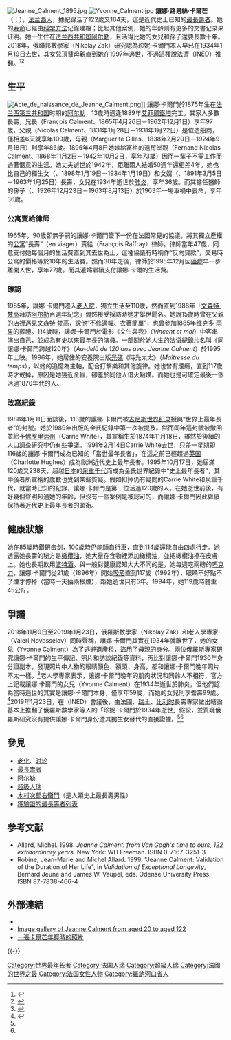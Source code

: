 {{Multiple issues|
{{refimprove|time=2015-04-21T13:42:33+00:00}}
{{Expand language|1=es|status=yes|2=ru|status2=yes|time=2022-03-24T05:47:59+00:00}}
}}
{{noteTA
|T=zh-cn:让娜·卡尔芒;zh-tw:珍妮·卡爾門;zh-hk:讓娜·卡爾芒;
|1=zh-cn:让娜·卡尔芒;zh-tw:珍妮·卡爾門;zh-hk:讓娜·卡爾芒;
|2=zh-cn:让娜;zh-tw:珍妮;zh-hk:讓娜;
|3=zh-cn:卡尔芒;zh-tw:卡爾門;zh-hk:卡爾芒;
|4=zh-cn:路易丝;zh-tw:露意絲;zh-hk:路易絲;
|5=zh-cn:伊冯娜;zh-tw:伊凡妮;zh-hk:伊凡妮;
|6=zh-cn:尼科勒;zh-tw:妮可兒;zh-hk:妮歌爾;
}}
{{Infobox person
| name = 讓娜·路易丝·卡爾芒<br /><small>{{lang|fr|Jeanne Louise Calment}}</small>
| image = JeanneCalmentaged40.jpg
| image_size = 150px
| 圖片簡介 = 1915年
| birth_date = {{Birth date|1875|2|21}}
| birth_place = {{Flag|French Third Republic}}[[罗讷河口省|罗讷河口省]][[阿尔勒|阿尔勒]]
| death_date = {{Death date|1997|8|4}}（{{Age in years and days|1875|2|21|1997|8|4}}）
| death_place = {{FRA}}[[罗讷河口省|罗讷河口省]][[阿尔勒|阿尔勒]]
| nationality = {{flag|FRA|1976}}
| occupation = [[家庭主妇|家庭主妇]]
| death_cause = 自然逝世
| spouse = {{lang|fr|Fernand Nicolas Calment}}（在世：1868年－1942年；婚姻：1896年－1942年）
| relatives = 曾祖父：{{lang|fr|Pierre Calment}}（1767.01.08－1850.10.11，83歲）<br />曾祖母：{{lang|fr|Marthe Fréou}}（1770.07.08－1857.09.08，87歲）<br />祖父：{{lang|fr|Antoine Calment}}（1803.06.20－1871.10.30，68歲）<br />祖母：{{lang|fr|Marie Anne Poujeaud}}（1809.04.16－1886，77歲）<br />父：{{lang|fr|Nicolas Calment}}（1831.01.28－1931.01.22，99歲）<br />母：{{lang|fr|Marguerite Gilles}}（1838.02.20－1924.10.28，86歲）<br />兄：{{lang|fr|François Calment}}（1865.04.26－1962.12.01，97歲）<br />女：{{lang|fr|Yvonne Marie Nicolle Calment}}（1898.01.19－1934.01.19，36歲）<br />孫子：{{lang|fr|Frédéric Jean Paul Billot}}（1926.12.23－1963.08.13，36歲）
| known_for = *法國在世最年長者（1986年1月20日－1997年8月4日）
*世界在世最年長者（1988年1月11日－1997年8月4日）
*史上最年長無爭議地記錄者（1990年5月11日－）
*史上最年長記錄者（1995年10月17日－）
}}
[[File:Jeanne_Calment_1895.jpg|thumb]]
[[File:Yvonne_Calment.jpg|thumb]]
'''讓娜·路易絲·卡爾芒'''（{{lang-fr|Jeanne Louise Calment}}；{{bd|1875年|2月21日|1997年|8月4日|catIdx=Calment, Jeanne Louise}}），[[法兰西人|法兰西人]]，據紀錄活了122歲又164天，這是近代史上已知的[[最長壽者|最長壽者]]。她的[[寿命|寿命]]已經由[[科学方法|科学方法]]记錄建檔；比起其他案例，她的年龄则有更多的文書记录来证明。她一生住在[[法兰西共和国|法兰西共和国]][[阿尔勒|阿尔勒]]，且活得比她的女兒和孫子還要長數十年。2018年，俄聯邦數學家（Nikolay Zak）研究認為珍妮·卡爾門本人早已在1934年1月19日去世，其女兒頂替母親直到她在1997年過世，不過這種說法遭{{link-en|全國人口學研究所|Institut national d'études démographiques}}（INED）推翻。<ref name=巴黎人報>{{Cite news|title=Pourquoi la science se déchire sur l’affaire Jeanne Calment|url=http://www.leparisien.fr/societe/pourquoi-la-science-se-dechire-sur-l-affaire-jeanne-calment-24-01-2019-7996305.php|agency=Le Parisien News|date=2019-01-24|accessdate=2019-01-24|archive-date=2019-04-13|archive-url=https://web.archive.org/web/20190413161916/http://www.leparisien.fr/societe/pourquoi-la-science-se-dechire-sur-l-affaire-jeanne-calment-24-01-2019-7996305.php|dead-url=no}}</ref><ref name=thewashingtonpost>{{Cite news|title=The world’s oldest person record stood for decades. Then came a Russian conspiracy theory|url=https://www.washingtonpost.com/world/2019/01/12/how-madame-calment-worlds-oldest-person-became-fuel-russian-conspiracy-theory/?noredirect=on|agency=The Washington Post|date=2019-01-12|accessdate=2019-01-12|archive-date=2020-03-12|archive-url=https://web.archive.org/web/20200312005637/https://www.washingtonpost.com/world/2019/01/12/how-madame-calment-worlds-oldest-person-became-fuel-russian-conspiracy-theory/?noredirect=on|dead-url=no}}</ref>

== 生平 ==
[[File:Acte_de_naissance_de_Jeanne_Calment.png|thumb]]]]
讓娜·卡爾門於1875年生在[[法兰西第三共和国|法兰西第三共和国]]时期的[[阿尔勒|阿尔勒]]，13歲時適逢1889年[[艾菲爾鐵塔|艾菲爾鐵塔]]完工。其家人多數長壽，兄長（François Calment、1865年4月26日－1962年12月1日）享年97歲，父親（Nicolas Calment、1831年1月28日－1931年1月22日）是位造船商，僅相差6天就享年100歲，母親（Marguerite Gilles、1838年2月20日－1924年9月18日）則享年86歲。1896年4月8日她嫁給富裕的遠房堂親（Fernand Nicolas Calment、1868年11月2日－1942年10月2日，享年73歲）因而一輩子不需工作而過著愜意的生活。她丈夫逝世於1942年，距離兩人結婚50週年還相差4年。她也比自己的獨生女（{{lang|fr|Yvonne Marie Nicolle Calment}}、1898年1月19日－1934年1月19日）和女婿（{{lang|fr|Joseph Charles Frédéric Billot}}、1891年3月5日－1963年1月25日）長壽，女兒在1934年逝世於[[肺炎|肺炎]]，享年36歲。而其擔任醫師的孫子（{{lang|fr|Frédéric Billiot}}、1926年12月23日－1963年8月13日）於1963年一場車禍中喪命，享年36歲。

=== 公寓賣給律師 ===
1965年，90歲卻無子嗣的讓娜·卡爾門簽下一份在法國常見的協議，將其獨立產權的[[公寓|公寓]]“長壽”（en viager）賣給（François Raffray）律師。律師當年47歲，同意支付她每個月的生活費直到其去世為止，這種協議有時稱作“反向貸款”，交易時公寓的價格等於10年的生活費。然而30年之後，律師於1995年12月因[[癌症|癌症]]早一步離開人世，享年77歲。而其遺孀繼續支付讓娜·卡爾的生活費。

=== 確認 ===
1985年，讓娜·卡爾門遷入[[老人院|老人院]]，獨立生活至110歲，然而直到1988年「[[文森特·梵高|文森特·梵高]]拜訪[[阿尔勒|阿尔勒]]百週年紀念」偶然接受採訪時她才舉世聞名。她說15歲時曾在父親的店裡遇見文森特·梵高，說他“不修邊幅、衣著簡單”，也曾參加1885年[[维克多·雨果|维克多·雨果]]的葬禮。114歲時，讓娜·卡爾門於電影《文生與我》（''Vincent et moi''）中客串演出自己，並成為有史以來最年長的演員。一部關於她人生的[[法语|法语]][[紀錄片|紀錄片]]名叫《同讓娜·卡爾門跨越120年》（''Au-delà de 120 ans avec Jeanne Calment''）於1995年上映。1996年，她居住的安養院出版[[光碟|光碟]]《時光太太》（''Maîtresse du temps''），以她的追憶為主軸，配合打擊樂和其他旋律。她也曾有煙癮，直到117歲時才戒掉，原因是她幾近全盲，卻羞於同他人借火點煙。而她也是可確定最後一個活過1870年代的人。

=== 改寫紀錄 ===
1988年1月11日面談後，113歲的讓娜·卡爾門被[[吉尼斯世界纪录|吉尼斯世界纪录]]授與“世界上最年長者”的封號。她於1989年出版的金氏紀錄中第一次被提及。然而同年這封號被撤回並給予[[佛罗里达州|佛罗里达州]]（Carrie White），其宣稱生於1874年11月18日，雖然於後續的人口調查研究中仍有些爭議。1991年2月14日Carrie White去世，只差一星期即116歲的讓娜·卡爾門成為已知的「當世最年長者」，在這之前已經超過[[英国|英国]]（Charlotte Hughes）成為歐洲近代史上最年長者。1995年10月17日，她屆滿120歲又238天，超越[[日本|日本]]的[[泉重千代|泉重千代]]而成為金氏世界紀錄中“史上最年長者”，其中後者所宣稱的歲數也受到某些質疑。假如扣掉仍有疑問的Carrie White和泉重千代，就當時已知的紀錄，讓娜·卡爾門是第一位活過120歲的人。在她逝世前後，有好幾個聲明超過她的年齡，但沒有一個案例是被認可的，而讓娜·卡爾門因此繼續保持著近代史上最年長者的頭銜。

== 健康狀態 ==
她在85歲時鑽研[[击剑|击剑]]，100歲時仍能騎[[自行車|自行車]]，直到114歲還能自由四處行走。她透露她長壽的秘方是[[橄欖油|橄欖油]]，她大量在食物裡添加橄欖油，並把橄欖油擦在皮膚上。她也長期飲用[[波特酒|波特酒]]。與一般對健康認知大大不同的是，她每週吃兩磅的[[巧克力|巧克力]]，讓娜·卡爾門從21歲（1896年）開始[[吸菸|吸菸]]直到117歲（1992年），眼睛不好點不了煙才停掉（當時一天抽兩根煙），距她逝世只有5年。1994年，她119歲時體重45公斤。

== 爭議 ==
2018年11月9日至2019年1月23日，俄羅斯數學家（Nikolay Zak）和老人學專家（Valeri Novosselov）同時聲稱，讓娜·卡爾門其實在1934年就離世了，她的女兒（Yvonne Calment）為了逃避遺產稅，盜用了母親的身分。兩位俄羅斯專家研究讓娜·卡爾門的生平傳記、照片和訪談紀錄等資料，再比對讓娜·卡爾門1930年身分證副本，發現照片中人物的眼睛顏色、額頭、身高，都和讓娜·卡爾門晚年照片不太一樣。<ref>{{Cite web |url=https://www.j-cast.com/tv/2019/01/08347497.html |title=: J-CASTテレビウォッチ |accessdate=2019-04-08 |archive-date=2019-04-08 |archive-url=https://web.archive.org/web/20190408111026/https://www.j-cast.com/tv/2019/01/08347497.html |dead-url=no }}</ref>老人學專家表示，讓娜·卡爾門晚年的肌肉狀況和同齡人不相符，官方上記載讓娜·卡爾門的女兒（Yvonne Calment）在1934年逝世於肺炎，但他們認為當時過世的其實是讓娜·卡爾門本身，僅享年59歲，而她的女兒則享耆壽99歲。<ref name=afpbb3205330>{{Cite news|title=仏女性の世界最高齢記録、実は娘の成り済まし？ ロシア研究者の指摘で物議|url=http://www.afpbb.com/articles/-/3205330|agency=AFPBB News|date=2019-01-07|accessdate=2019-01-07|archive-date=2019-01-07|archive-url=https://web.archive.org/web/20190107181204/http://www.afpbb.com/articles/-/3205330|dead-url=no}}</ref>2019年1月23日，在{{link-en|全國人口學研究所|Institut national d'études démographiques}}（INED）會議後，由法國、[[瑞士|瑞士]]、[[比利时|比利时]]長壽專家做出結論基本上推翻了俄羅斯數學家等人的「珍妮·卡爾門於1934年逝世」假設，並質疑俄羅斯研究沒有提供讓娜·卡爾門身份遭其獨生女替代的直接證據。<ref name=巴黎人報/><ref
name=thewashingtonpost/>

== 參見 ==
* [[老化|老化]]、[[时轮|时轮]]
* [[最長壽者|最長壽者]]
* [[阿尔勒|阿尔勒]]
* [[超級人瑞|超級人瑞]]
* [[木村次郎右衛門|木村次郎右衛門]]（是人類史上最長壽男性）
* [[獲驗證的最長壽者列表|獲驗證的最長壽者列表]]

== 参考文献 ==
{{Reflist}}
{{refbegin}}
* Allard, Michel. 1998. ''Jeanne Calment: from Van Gogh's time to ours, 122 extraordinary years''. New York: WH Freeman. ISBN 0-7167-3251-3.
* Robine, Jean-Marie and Michel Allard. 1999. "Jeanne Calment: Validation of the Duration of Her Life", in ''Validation of Exceptional Longevity'', Bernard Jeune and James W. Vaupel, eds. Odense University Press. ISBN 87-7838-466-4
{{refend}}

== 外部連結 ==
{{Wikiquote}}
{{Commons category|Jeanne Calment}}
* {{IMDb name|0130625}}
* [http://www.grg.org/JCalmentGallery.htm Image gallery of Jeanne Calment from aged 20 to aged 122]{{Wayback|url=http://www.grg.org/JCalmentGallery.htm |date=20070312094005 }}
* [http://www.grg.org/main.html 一張卡爾芒年輕時的照片]{{Wayback|url=http://www.grg.org/main.html |date=20060701035127 }}
{{-}}
{{start box}}
{{succession box|佛羅倫斯·納普|[[瑪麗-露易絲·梅拉紐爾|瑪麗-露易絲·梅拉紐爾]]|[[最年長者|世界上最年長者]]|1988年1月11日－1997年8月4日}}
{{s-bef|before=[[奥古斯塔·霍尔茨|奥古斯塔·霍尔茨]]}}
{{s-ttl|title=史上最年長無爭議地記錄者|years=1990年5月11日－}}
{{s-aft|rows=2|after=現任}}
{{s-bef|before=[[泉重千代|泉重千代]]}}
{{s-ttl|title=史上最年長記錄者|years=1995年10月17日－}}
{{s-end}}
{{最年長者}}
{{Authority control}}
{{DEFAULTSORT:Calment, Jeanne Louise}}
[[Category:世界最年长者|Category:世界最年长者]]
[[Category:法国人瑞|Category:法国人瑞]]
[[Category:超級人瑞|Category:超級人瑞]]
[[Category:法國的世界之最|Category:法國的世界之最]]
[[Category:法国女性人物|Category:法国女性人物]]
[[Category:羅訥河口省人|Category:羅訥河口省人]]